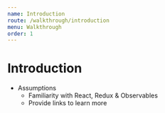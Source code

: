 ```yaml
---
name: Introduction
route: /walkthrough/introduction
menu: Walkthrough
order: 1
---
```


# Introduction

- Assumptions
    - Familiarity with React, Redux & Observables
    - Provide links to learn more
